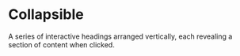 # Collapsible

A series of interactive headings arranged vertically, each revealing a section of content when clicked.


